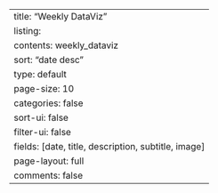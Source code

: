 ---
title: "Weekly DataViz"
listing:
  contents: weekly_dataviz
  sort: "date desc"
  type: default
  page-size: 10
  categories: false
  sort-ui: false
  filter-ui: false
  fields: [date, title, description, subtitle, image]
page-layout: full
comments: false
---